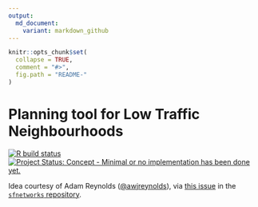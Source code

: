```yaml
---
output:
  md_document:
    variant: markdown_github
---
```


<!-- README.md is generated from README.Rmd. Please edit that file -->

```r
knitr::opts_chunk$set(
  collapse = TRUE,
  comment = "#>",
  fig.path = "README-"
)
```

# Planning tool for Low Traffic Neighbourhoods


<!-- badges: start -->
[![R build status](https://github.com/ATFutures-labs/LTN/workflows/R-CMD-check/badge.svg)](https://github.com/ATFutures-labs/LTN/actions)
[![Project Status: Concept - Minimal or no implementation has been done yet.](http://www.repostatus.org/badges/0.1.0/concept.svg)](http://www.repostatus.org/#concept)
<!-- badges: end -->

Idea courtesy of Adam Reynolds
([\@awjreynolds](https://github.com/awjreynolds)), via [this
issue](https://github.com/luukvdmeer/sfnetworks/issues/13) in the [`sfnetworks`
repository](https://github.com/luukvdmeer/sfnetworks).


